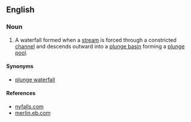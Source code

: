 ==English==

===Noun===
{{en-noun|sg=[[punch]] [[bowl]] [[waterfall]]}}

# A waterfall formed when a [[stream]] is forced through a constricted [[channel]] and descends outward into a [[plunge basin]] forming a [[plunge pool]].

====Synonyms====
* [[plunge waterfall]]

====References====
*[http://www.nyfalls.com/terminology.html#P nyfalls.com]
*[http://merlin.eb.com/cgi-bin/unabridged?va=plunge merlin.eb.com]